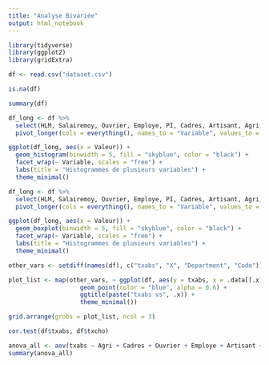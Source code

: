 ```yaml
---
title: "Analyse Bivariée"
output: html_notebook
---
```

```r
library(tidyverse)
library(ggplot2)
library(gridExtra)
```

```r
df <- read.csv("dataset.csv")
```

```r
is.na(df)
```
```r
summary(df)
```

```r
df_long <- df %>% 
  select(HLM, Salairemoy, Ouvrier, Employe, PI, Cadres, Artisant, Agri, TxPauv, NonDiplome, txcho, txabs) %>%
  pivot_longer(cols = everything(), names_to = "Variable", values_to = "Valeur")

ggplot(df_long, aes(x = Valeur)) +
  geom_histogram(binwidth = 5, fill = "skyblue", color = "black") +
  facet_wrap(~ Variable, scales = "free") +  
  labs(title = "Histogrammes de plusieurs variables") +
  theme_minimal()

```

```r
df_long <- df %>% 
  select(HLM, Salairemoy, Ouvrier, Employe, PI, Cadres, Artisant, Agri, TxPauv, NonDiplome, txcho, txabs) %>%
  pivot_longer(cols = everything(), names_to = "Variable", values_to = "Valeur")

ggplot(df_long, aes(x = Valeur)) +
  geom_boxplot(binwidth = 5, fill = "skyblue", color = "black") +
  facet_wrap(~ Variable, scales = "free") +
  labs(title = "Histogrammes de plusieurs variables") +
  theme_minimal()
```
```r
other_vars <- setdiff(names(df), c("txabs", "X", "Department", "Code"))

plot_list <- map(other_vars, ~ ggplot(df, aes(y = txabs, x = .data[[.x]])) +
                    geom_point(color = "blue", alpha = 0.6) +
                    ggtitle(paste("txabs vs", .x)) +
                    theme_minimal())

grid.arrange(grobs = plot_list, ncol = 3)
```
```r
cor.test(df$txabs, df$txcho)
```
```r
anova_all <- aov(txabs ~ Agri + Cadres + Ouvrier + Employe + Artisant + PI, data = df)
summary(anova_all)
```

